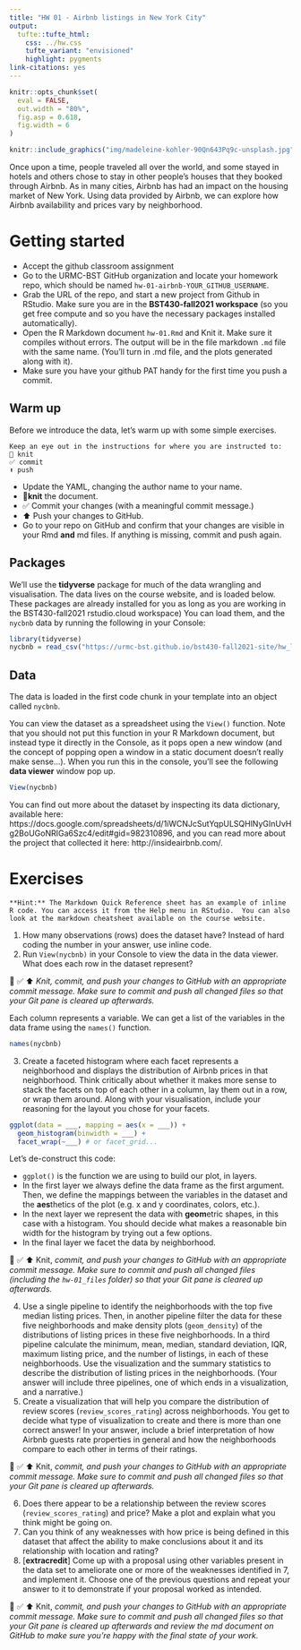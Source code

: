 ```yaml
---
title: "HW 01 - Airbnb listings in New York City"
output: 
  tufte::tufte_html:
    css: ../hw.css
    tufte_variant: "envisioned"
    highlight: pygments
link-citations: yes
---
```


```r
knitr::opts_chunk$set(
  eval = FALSE,
  out.width = "80%",
  fig.asp = 0.618,
  fig.width = 6
)
```

```r
knitr::include_graphics("img/madeleine-kohler-90Qn643Pq9c-unsplash.jpg")
```

Once upon a time, people traveled all over the world, and some stayed in hotels and others chose to stay in other people's houses that they booked through Airbnb.
As in many cities, Airbnb has had an impact on the housing market of New York.
Using data provided by Airbnb, we can explore how Airbnb availability and prices vary by neighborhood.

# Getting started

*  Accept the github classroom assignment
*  Go to the URMC-BST GitHub organization and locate your homework repo, which should be named `hw-01-airbnb-YOUR_GITHUB_USERNAME`. 
*  Grab the URL of the repo, and start a new project from Github in RStudio. Make sure you are in the **BST430-fall2021 workspace** (so you get free compute and so you have the necessary packages installed automatically).
*  Open the R Markdown document `hw-01.Rmd` and Knit it.
Make sure it compiles without errors.
The output will be in the file markdown `.md` file with the same name.  (You'll turn in .md file, and the plots generated along with it).
*  Make sure you have your github PAT handy for the first time you push a commit.

## Warm up

Before we introduce the data, let's warm up with some simple exercises.
```marginfigure
Keep an eye out in the instructions for where you are instructed to:
🧶 knit
✅ commit
⬆️ push
```

-   Update the YAML, changing the author name to your name. 
-   🧶**knit** the document.
-   ✅ Commit your changes  (with a meaningful commit message.)
-   ⬆ Push your changes to GitHub.
-   Go to your repo on GitHub and confirm that your changes are visible in your Rmd **and** md files. If anything is missing, commit and push again.

## Packages

We'll use the **tidyverse** package for much of the data wrangling and visualisation.  The data lives on the course website, and is loaded below.
These packages are already installed for you as long as you are working in the BST430-fall2021  rstudio.cloud workspace)
You can load them, and the `nycbnb` data by running the following in your Console:

```r
library(tidyverse)
nycbnb = read_csv("https://urmc-bst.github.io/bst430-fall2021-site/hw_lab_instruction/hw-01-airbnb/data/nylistings.csv")
```

## Data

The data is loaded in the first code chunk in your template into an object called `nycbnb`.

You can view the dataset as a spreadsheet using the `View()` function.
Note that you should not put this function in your R Markdown document, but instead type it directly in the Console, as it pops open a new window (and the concept of popping open a window in a static document doesn't really make sense...).
When you run this in the console, you'll see the following **data viewer** window pop up.

```r
View(nycbnb)
```

You can find out more about the dataset by inspecting its data dictionary, available here: https://docs.google.com/spreadsheets/d/1iWCNJcSutYqpULSQHlNyGInUvHg2BoUGoNRIGa6Szc4/edit#gid=982310896, and you can read more about the project that collected it here: http://insideairbnb.com/.

# Exercises

```marginfigure
**Hint:** The Markdown Quick Reference sheet has an example of inline R code. You can access it from the Help menu in RStudio.  You can also look at the markdown cheatsheet available on the course website.
```

1.  How many observations (rows) does the dataset have? Instead of hard coding the number in your answer, use inline code.
2.  Run `View(nycbnb)` in your Console to view the data in the data viewer. What does each row in the dataset represent?

🧶 ✅ ⬆️ *Knit,* *commit, and push your changes to GitHub with an appropriate commit message. Make sure to commit and push all changed files so that your Git pane is cleared up afterwards.*

Each column represents a variable.
We can get a list of the variables in the data frame using the `names()` function.

```r
names(nycbnb)
```


3.  Create a faceted histogram where each facet represents a neighborhood and displays the distribution of Airbnb prices in that neighborhood. Think critically about whether it makes more sense to stack the facets on top of each other in a column, lay them out in a row, or wrap them around. Along with your visualisation, include your reasoning for the layout you chose for your facets.

```r
ggplot(data = ___, mapping = aes(x = ___)) +
  geom_histogram(binwidth = ___) +
  facet_wrap(~___) # or facet_grid...
```

Let's de-construct this code:

-   `ggplot()` is the function we are using to build our plot, in layers.
-   In the first layer we always define the data frame as the first argument. Then, we define the mappings between the variables in the dataset and the **aes**thetics of the plot (e.g. x and y coordinates, colors, etc.).
-   In the next layer we represent the data with **geom**etric shapes, in this case with a histogram. You should decide what makes a reasonable bin width for the histogram by trying out a few options.
-   In the final layer we facet the data by neighborhood.

🧶 ✅ ⬆️ Knit, *commit, and push your changes to GitHub with an appropriate commit message. Make sure to commit and push all changed files (including the `hw-01_files` folder) so that your Git pane is cleared up afterwards.*

4.  Use a single pipeline to identify the neighborhoods with the top five median listing prices. Then, in another pipeline filter the data for these five neighborhoods and make density plots (`geom_density`) of the distributions of listing prices in these five neighborhoods. In a third pipeline calculate the minimum, mean, median, standard deviation, IQR, maximum listing price, and the number of listings, in each of these neighborhoods. Use the visualization and the summary statistics to describe the distribution of listing prices in the neighborhoods. (Your answer will include three pipelines, one of which ends in a visualization, and a narrative.)
5.  Create a visualization that will help you compare the distribution of review scores (`review_scores_rating`) across neighborhoods. You get to decide what type of visualization to create and there is more than one correct answer! In your answer, include a brief interpretation of how Airbnb guests rate properties in general and how the neighborhoods compare to each other in terms of their ratings.

🧶 ✅ ⬆️ Knit, *commit, and push your changes to GitHub with an appropriate commit message. Make sure to commit and push all changed files so that your Git pane is cleared up afterwards.*

6.  Does there appear to be a relationship between the review scores (`review_scores_rating`) and price?  Make a plot and explain what you think might be going on.
7.   Can you think of any weaknesses with how price is being defined in this dataset that affect the ability to make conclusions about it and its relationship with location and rating?  
8.  [**extracredit**] Come up with a proposal using other variables present in the data set to ameliorate one or more of the weaknesses identified in 7, and implement it.  Choose one of the previous questions and repeat your answer to it to demonstrate if your proposal worked as intended.

🧶 ✅ ⬆️ Knit, *commit, and push your changes to GitHub with an appropriate commit message. Make sure to commit and push all changed files so that your Git pane is cleared up afterwards and review the md document on GitHub to make sure you're happy with the final state of your work.*

